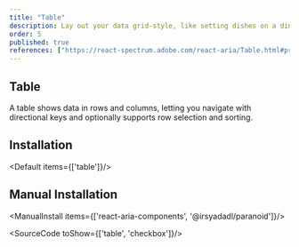 ```yaml
---
title: "Table"
description: Lay out your data grid-style, like setting dishes on a dinner table—clear and organized, perfect for comparison and review..
order: 5
published: true
references: ["https://react-spectrum.adobe.com/react-aria/Table.html#props", "https://paranoid.irsyad.co"]
---
```


## Table
A table shows data in rows and columns, letting you navigate with directional keys and optionally supports row selection and sorting.
<How isCenter={false} withNoPadding copyButton={false} isCenter={false} toUse="collections/table-demo" />

## Installation
<Default items={['table']}/>

## Manual Installation

<ManualInstall items={['react-aria-components', '@irsyadadl/paranoid']}/>

<SourceCode toShow={['table', 'checkbox']}/>
